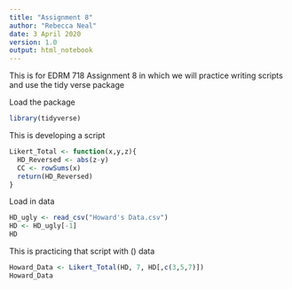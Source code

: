 ---
title: "Assignment 8"
author: "Rebecca Neal"
date: 3 April 2020
version: 1.0
output: html_notebook
---

This is for EDRM 718 Assignment 8 in which we will practice writing scripts and
use the tidy verse package

Load the package
```{r include=FALSE}
library(tidyverse)
```


This is developing a script
```{r}
Likert_Total <- function(x,y,z){
  HD_Reversed <- abs(z-y)
  CC <- rowSums(x)
  return(HD_Reversed)
}
```


Load in data
```{r Loading in Data, include=FALSE}
HD_ugly <- read_csv("Howard's Data.csv")
HD <- HD_ugly[-1]
HD
```



This is practicing that script with () data
```{r}
Howard_Data <- Likert_Total(HD, 7, HD[,c(3,5,7)])
Howard_Data
```

